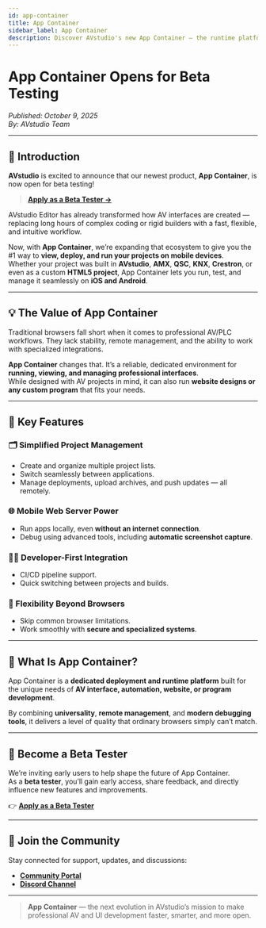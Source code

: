 ```yaml
---
id: app-container
title: App Container
sidebar_label: App Container
description: Discover AVstudio's new App Container — the runtime platform for running, viewing, and managing professional AV interfaces on iOS and Android.
---
```


# App Container Opens for Beta Testing

*Published: October 9, 2025*  
*By: AVstudio Team*

---

## 🚀 Introduction

**AVstudio** is excited to announce that our newest product, **App Container**, is now open for beta testing!  

> [**Apply as a Beta Tester →**](https://testflight.apple.com/join/H872KjBE)

AVstudio Editor has already transformed how AV interfaces are created — replacing long hours of complex coding or rigid builders with a fast, flexible, and intuitive workflow.

Now, with **App Container**, we’re expanding that ecosystem to give you the #1 way to **view, deploy, and run your projects on mobile devices**.  
Whether your project was built in **AVstudio**, **AMX**, **QSC**, **KNX**, **Crestron**, or even as a custom **HTML5 project**, App Container lets you run, test, and manage it seamlessly on **iOS and Android**.

---

## 💡 The Value of App Container

Traditional browsers fall short when it comes to professional AV/PLC workflows. They lack stability, remote management, and the ability to work with specialized integrations.

**App Container** changes that. It’s a reliable, dedicated environment for **running, viewing, and managing professional interfaces**.  
While designed with AV projects in mind, it can also run **website designs or any custom program** that fits your needs.

---

## 🔑 Key Features

### 🗂️ Simplified Project Management
- Create and organize multiple project lists.  
- Switch seamlessly between applications.  
- Manage deployments, upload archives, and push updates — all remotely.

### 🌐 Mobile Web Server Power
- Run apps locally, even **without an internet connection**.  
- Debug using advanced tools, including **automatic screenshot capture**.

### 👩‍💻 Developer-First Integration
- CI/CD pipeline support.  
- Quick switching between projects and builds.

### 🧭 Flexibility Beyond Browsers
- Skip common browser limitations.  
- Work smoothly with **secure and specialized systems**.

---

## 🧱 What Is App Container?

App Container is a **dedicated deployment and runtime platform** built for the unique needs of **AV interface, automation, website, or program development**.  

By combining **universality**, **remote management**, and **modern debugging tools**, it delivers a level of quality that ordinary browsers simply can’t match.

---

## 🧪 Become a Beta Tester

We’re inviting early users to help shape the future of App Container.  
As a **beta tester**, you’ll gain early access, share feedback, and directly influence new features and improvements.

👉 [**Apply as a Beta Tester**](https://testflight.apple.com/join/H872KjBE)

---

## 💬 Join the Community

Stay connected for support, updates, and discussions:  

- [**Community Portal**](https://community.avstudio.app/portal/en/community/tech-support)
- [**Discord Channel**](https://discord.gg/qjSBTNaysW)

---

> **App Container** — the next evolution in AVstudio’s mission to make professional AV and UI development faster, smarter, and more open.